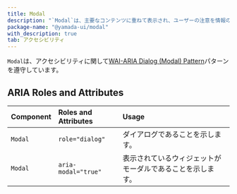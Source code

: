 ```yaml
---
title: Modal
description: "`Modal`は、主要なコンテンツに重ねて表示され、ユーザーの注意を情報のみに集中させるコンポーネントです。"
package-name: "@yamada-ui/modal"
with_description: true
tab: アクセシビリティ
---
```


`Modal`は、アクセシビリティに関して[WAI-ARIA Dialog (Modal) Pattern](https://www.w3.org/WAI/ARIA/apg/patterns/dialog-modal/)パターンを遵守しています。

## ARIA Roles and Attributes

| Component | Roles and Attributes | Usage                                                      |
| :-------- | :------------------- | :--------------------------------------------------------- |
| `Modal`   | `role="dialog"`      | ダイアログであることを示します。                           |
| `Modal`   | `aria-modal="true"`  | 表示されているウィジェットがモーダルであることを示します。 |
